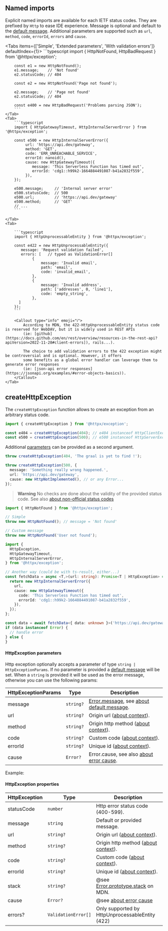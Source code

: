 
## Named imports

Explicit named imports are available for each IETF status codes. They are prefixed by `Http` to ease
IDE experience. Message is optional and default to the [default message](#about-default-message). Additional
parameters are supported such as `url`, `method`, `code`, `errorId`, `errors` and `cause`.

<Tabs items={['Simple', 'Extended parameters', 'With validation errors']} defaultIndex={1}>
    <Tab>
        ```typescript
        import { HttpNotFound, HttpBadRequest } from '@httpx/exception';

        const e1 = new HttpNotFound();
        e1.message;    // 'Not found'
        e2.statusCode; // 404

        const e2 = new HttpNotFound('Page not found');

        e2.message;    // 'Page not found'
        e2.statusCode; // 404

        const e400 = new HttpBadRequest('Problems parsing JSON');
        ```
    </Tab>
    <Tab>
        ```typescript
        import { HttpGatewayTimeout, HttpInternalServerError } from '@httpx/exception';

        const e500 = new HttpInternalServerError({
             url: 'https://api.dev/gateway',
             method: 'GET',
             code: 'ERR_UNREACHABLE_SERVICE',
             errorId: nanoid(),
             cause: new HttpGatewayTimeout({
                message: 'This Serverless Function has timed out',
                errorId: 'cdg1::h99k2-1664884491087-b41a2832f559',
             }),
        });

        e500.message;     // 'Internal server error'
        e500.statusCode;  // 500
        e500.url;         // 'https://api.dev/gateway'
        e500.method;      // 'GET'
        // ...
        ```

    </Tab>
    <Tab>

        ```typescript
        import { HttpUnprocessableEntity } from '@httpx/exception';

        const e422 = new HttpUnprocessableEntity({
           message: 'Request validation failed',
           errors: [   // typed as ValidationError[]
                {
                    message: 'Invalid email',
                    path: 'email',
                    code: 'invalid_email',
                },
                {
                    message: 'Invalid address',
                    path: ['addresses', 0, 'line1'],
                    code: 'empty_string',
                },
          ]
        });
        ```

        <Callout type="info" emoji="ℹ️">
            According to MDN, the 422-HttpUnprocessableEntity status code is reserved for WebDAV, but it is widely used in REST APIs
            (ie: [github](https://docs.github.com/en/rest/overview/resources-in-the-rest-api?apiVersion=2022-11-28#client-errors]), rails...).

            The choice to add validation errors to the 422 exception might be controversial and is optional. However, it offers
            some benefits as a global error handler can leverage them to generate error responses
            (ie: [json-api error responses](https://jsonapi.org/examples/#error-objects-basics)).
        </Callout>
    </Tab>

</Tabs>

## createHttpException

The `createHttpException` function allows to create an exception from an
arbitrary status code.

```typescript
import { createHttpException } from '@httpx/exception';

const e404 = createHttpException(404); // e404 instanceof HttpClientException
const e500 = createHttpException(500); // e500 instanceof HttpServerException
```

Additional [parameters](#httpexception-parameters) can be provided as a second argument.

```typescript
throw createHttpException(404, 'The graal is yet to find !');

throw createHttpException(500, {
  message: 'Something really wrong happened.',
  url: 'https://api.dev/gateway',
  cause: new HttpNotImplemented(), // or any Error...
});
```

> **Warning**
> No checks are done about the validity of the provided status code. See also
> [about non-official status codes](#non-official-status-codes)

```typescript
import { HttpNotFound } from '@httpx/exception';

// Simple
throw new HttpNotFound(); // message = 'Not found'

// Custom message
throw new HttpNotFound('User not found');

import {
  HttpException,
  HttpGatewayTimeout,
  HttpInternalServerError,
} from '@httpx/exception';

// Another way (could be with ts-result, either...)
const fetchData = async <T,>(url: string): Promise<T | HttpException> => {
  return new HttpInternalServerError({
    url,
    cause: new HttpGatewayTimeout({
      code: 'This Serverless Function has timed out',
      errorId: 'cdg1::h99k2-1664884491087-b41a2832f559',
    }),
  });
};

const data = await fetchData<{ data: unknown }>('https://api.dev/gateway');
if (data instanceof Error) {
  // handle error
} else {
}
```

#### HttpException parameters

Http exception optionally accepts a parameter of type `string | HttpExceptionParams`. If no parameter
is provided a [default message](#about-default-message) will be set.
When a `string` is provided it will be used as the error message, otherwise you can use the following params:

| HttpExceptionParams | Type      | Description                                                                                                                                                           |
| ------------------- | --------- | --------------------------------------------------------------------------------------------------------------------------------------------------------------------- |
| message             | `string?` | [Error.message](https://developer.mozilla.org/en-US/docs/Web/JavaScript/Reference/Global_Objects/Error/message), see [about default message](#about-default-message). |
| url                 | `string?` | Origin url ([about context](#about-context)).                                                                                                                         |
| method              | `string?` | Origin http method ([about context](#about-context)).                                                                                                                 |
| code                | `string?` | Custom code ([about context](#about-context)).                                                                                                                        |
| errorId             | `string?` | Unique id ([about context](#about-context)).                                                                                                                          |
| cause               | `Error?`  | Error.cause, see also [about error cause](#about-errorcause).                                                                                                         |

Example:

#### HttpException properties

| HttpException | Type                | Description                                                                                                                        |
| ------------- | ------------------- | ---------------------------------------------------------------------------------------------------------------------------------- |
| statusCode    | `number`            | Http error status code (400-599).                                                                                                  |
| message       | `string`            | Default or provided message.                                                                                                       |
| url           | `string?`           | Origin url ([about context](#about-context)).                                                                                      |
| method        | `string?`           | Origin http method ([about context](#about-context)).                                                                              |
| code          | `string?`           | Custom code ([about context](#about-context)).                                                                                     |
| errorId       | `string?`           | Unique id ([about context](#about-context)).                                                                                       |
| stack         | `string?`           | @see [Error.prototype.stack](https://developer.mozilla.org/en-US/docs/Web/JavaScript/Reference/Global_Objects/Error/Stack) on MDN. |
| cause         | `Error?`            | @see [about error cause](#about-errorcause)                                                                                        |
| errors?       | `ValidationError[]` | Only supported by HttpUnprocessableEntity (422)                                                                                    |
